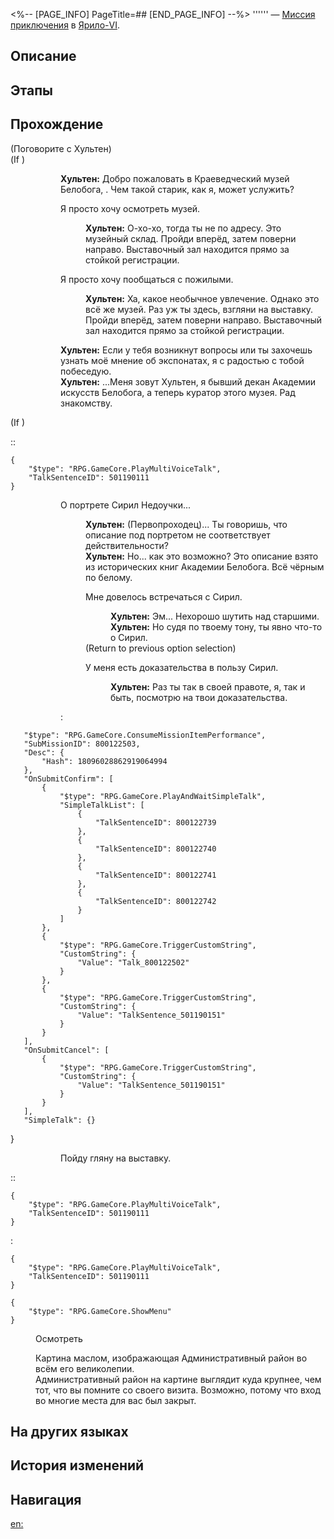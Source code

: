 <%-- [PAGE_INFO]
PageTitle=##
[END_PAGE_INFO] --%>
{{Дополнить|Диалоги.}}
{{Миссия Инфобокс
|id              = 8001204
|Название        = 
|Изображение     = Миссия .png
|Тип             = Миссия приключения
|Событие         = 
|Глава           = 
|Условия         = 
|Персонажи       = Первопроходец; Хультен
|СтартЛокация    = [[Ярило-VI]] — [[Краеведческий музей]]
|Мир             = Ярило-VI
|Предыдущая      = 
|Следующая       = 
|Награды         = 
}}
'''''' — [[Миссия приключения]] в [[Ярило-VI]].

==Описание==
{{Описание|<!--официальное описание из Перекрёстка судеб-->}}

==Этапы==


==Прохождение==
{{Дополнить}}


;(Поговорите с Хультен)
;(If {{cx}}<!--during performance 501190101-->)
::'''Хультен:''' Добро пожаловать в Краеведческий музей Белобога, {{MC|ж=юная леди|м=молодой человек}}. Чем такой старик, как я, может услужить?
::{{Диалог|Стрелка}} Я просто хочу осмотреть музей.
:::'''Хультен:''' О-хо-хо, тогда ты не по адресу. Это музейный склад. Пройди вперёд, затем поверни направо. Выставочный зал находится прямо за стойкой регистрации.
::{{Диалог|Стрелка}} Я просто хочу пообщаться с пожилыми.
:::'''Хультен:''' Ха, какое необычное увлечение. Однако это всё же музей. Раз уж ты здесь, взгляни на выставку. Пройди вперёд, затем поверни направо. Выставочный зал находится прямо за стойкой регистрации.
::'''Хультен:''' Если у тебя возникнут вопросы или ты захочешь узнать моё мнение об экспонатах, я с радостью с тобой побеседую.
::'''Хультен:''' ...Меня зовут Хультен, я бывший декан Академии искусств Белобога, а теперь куратор этого музея. Рад знакомству.
;(If {{cx}}<!--not during performance 501190101-->)
::<pre>{
	"$type": "RPG.GameCore.PlayMultiVoiceTalk",
	"TalkSentenceID": 501190111
}</pre>
::::{{Диалог|?}} О портрете Сирил Недоучки...
:::::'''Хультен:''' (Первопроходец)... Ты говоришь, что описание под портретом {{Цвет|Ключевой|nobold=1|Сирил Недоучки}} не соответствует действительности?
:::::'''Хультен:''' Но... как это возможно? Это описание взято из исторических книг Академии Белобога. Всё чёрным по белому.
:::::{{Диалог|Разговор}} Мне довелось встречаться с Сирил.
::::::'''Хультен:''' Эм... Нехорошо шутить над старшими.
::::::'''Хультен:''' Но судя по твоему тону, ты явно что-то {{MC|ж=слышала|м=слышал}} о Сирил.
:::::;(Return to previous option selection)
:::::{{Диалог|Стрелка}} У меня есть доказательства в пользу Сирил.
::::::'''Хультен:''' Раз ты так {{MC|ж=уверена|м=уверен}} в своей правоте, я, так и быть, посмотрю на твои доказательства.
:::::<pre>{
	"$type": "RPG.GameCore.ConsumeMissionItemPerformance",
	"SubMissionID": 800122503,
	"Desc": {
		"Hash": 18096028862919064994
	},
	"OnSubmitConfirm": [
		{
			"$type": "RPG.GameCore.PlayAndWaitSimpleTalk",
			"SimpleTalkList": [
				{
					"TalkSentenceID": 800122739
				},
				{
					"TalkSentenceID": 800122740
				},
				{
					"TalkSentenceID": 800122741
				},
				{
					"TalkSentenceID": 800122742
				}
			]
		},
		{
			"$type": "RPG.GameCore.TriggerCustomString",
			"CustomString": {
				"Value": "Talk_800122502"
			}
		},
		{
			"$type": "RPG.GameCore.TriggerCustomString",
			"CustomString": {
				"Value": "TalkSentence_501190151"
			}
		}
	],
	"OnSubmitCancel": [
		{
			"$type": "RPG.GameCore.TriggerCustomString",
			"CustomString": {
				"Value": "TalkSentence_501190151"
			}
		}
	],
	"SimpleTalk": {}
}</pre>
::::{{Диалог|Выход}} Пойду гляну на выставку.
::<pre>{
	"$type": "RPG.GameCore.PlayMultiVoiceTalk",
	"TalkSentenceID": 501190111
}</pre>
:<pre>{
	"$type": "RPG.GameCore.PlayMultiVoiceTalk",
	"TalkSentenceID": 501190111
}</pre>
<pre>{
	"$type": "RPG.GameCore.ShowMenu"
}</pre>

:{{Диалог|Изучение}} Осмотреть
:Картина маслом, изображающая Административный район во всём его великолепии.
:Административный район на картине выглядит куда крупнее, чем тот, что вы помните со своего визита. Возможно, потому что вход во многие места для вас был закрыт.
{{Диалог Конец}}

==На других языках==
{{На других языках
|en   = 
|zhs  = 
|zht  = 
|ja   = 
|ko   = 
|es   = 
|fr   = 
|ru   = 
|th   = 
|vi   = 
|de   = 
|id   = 
|pt   = 
}}

==История изменений==
{{История изменений|3.5}}

==Навигация==
{{Миссия приключения Навбокс|Глава }}

[[en:]]
